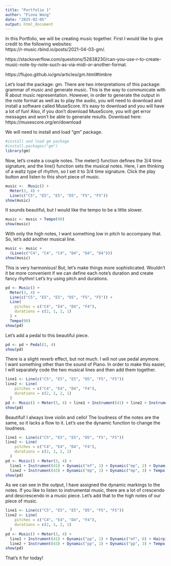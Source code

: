 ```yaml
---
title: "Portfolio 1"
author: "Fiona Wang"
date: "2025-02-05"
output: html_document
---
```


In this Portfolio, we will be creating music together. First I would like to give credit to the following websites:   
https://r-music.rbind.io/posts/2021-04-03-gm/.      

https://stackoverflow.com/questions/52838230/can-you-use-r-to-create-music-note-by-note-such-as-via-midi-or-another-format.   

https://flujoo.github.io/gm/articles/gm.html#timbre


Let's load the package: gm. There are two interpretations of this package: grammar of music and generate music. This is the way to communicate with R about music representation. However, in order to generate the output in the note format as well as to play the audio, you will need to download and install a software called MuseScore. It's easy to download and you will have a lot of fun! Also, if you don't download MuseScore, you will get error messages and won't be able to generate results. 
Download here: https://musescore.org/en/download

We will need to install and load "gm" package.  
```r
#install and load gm package
#install.packages("gm")
library(gm)
```

Now, let's create a couple notes. 
The meter() function defines the 3/4 time signature, and the line() function sets the musical notes. Here, I am thinking of a waltz type of rhythm, so I set it to 3/4 time signature. Click the play button and listen to this short piece of music. 
```r
music <-  Music() +
  Meter(3, 4) +
  Line(c("C5", "E5", "E5", "D5", "F5", "F5"))
show(music)
```

It sounds beautiful, but I would like the tempo to be a little slower.
```r
music <- music + Tempo(90)
show(music)
```

With only the high notes, I want something low in pitch to accompany that. So, let's add another musical line.
```r
music <- music + 
  (Line(c("C4", "C4", "C4", "D4", "D4", "D4")))
show(music)
```

This is very harmonious! But, let's make things more sophisticated. Wouldn't it be more convenient if we can define each note's duration and create fancy rhythm!
Let's try using pitch and durations.   
```r
pd <- Music() +
  Meter(3, 4) +
  Line(c("C5", "E5", "E5", "D5", "F5", "F5")) +
  Line(
    pitches = c("C4", "E4", "D4", "F4"),
    durations = c(2, 1, 2, 1)
  ) +
  Tempo(90)
show(pd)
```

Let's add a pedal to this beautiful piece.
```r
pd <- pd + Pedal(1, 4)
show(pd)
```

There is a slight reverb effect, but not much. I will not use pedal anymore.    
I want something other than the sound of Piano. In order to make this easier, I will separately code the two musical lines and then add them together.
```r
line1 <- Line(c("C5", "E5", "E5", "D5", "F5", "F5"))
line2 <- Line(
    pitches = c("C4", "E4", "D4", "F4"),
    durations = c(2, 1, 2, 1)
  )
pd <- Music() + Meter(3, 4) + line1 + Instrument(41) + line2 + Instrument(43) + Tempo(100)
show(pd)
```

Beautiful! I always love violin and cello! The loudness of the notes are the same, so it lacks a flow to it. Let's use the dynamic function to change the loudness.
```r
line1 <- Line(c("C5", "E5", "E5", "D5", "F5", "F5"))
line2 <- Line(
    pitches = c("C4", "E4", "D4", "F4"),
    durations = c(2, 1, 2, 1)
  )
pd <- Music() + Meter(3, 4) + 
  line1 + Instrument(41) + Dynamic("mf", 1) + Dynamic("mp", 2) + Dynamic("mp", 3) + 
  line2 + Instrument(43) + Dynamic("mp", 1) + Dynamic("mp", 3) + Tempo(100)
show(pd)
```

As we can see in the output, I have assigned the dynamic markings to the notes. If you like to listen to instrumental music, there are a lot of crescendo and descrescendo in a music piece. Let's add that to the high notes of our piece of music. 
```r
line1 <- Line(c("C5", "E5", "E5", "D5", "F5", "F5"))
line2 <- Line(
    pitches = c("C4", "E4", "D4", "F4"),
    durations = c(2, 1, 2, 1)
  )
pd <- Music() + Meter(3, 4) + 
  line1 + Instrument(41) + Dynamic("pp", 1) + Dynamic("mf", 6) + Hairpin("<", 2, 5) + 
  line2 + Instrument(43) + Dynamic("pp", 1) + Dynamic("pp", 3) + Tempo(100)
show(pd)
```

That's it for today!